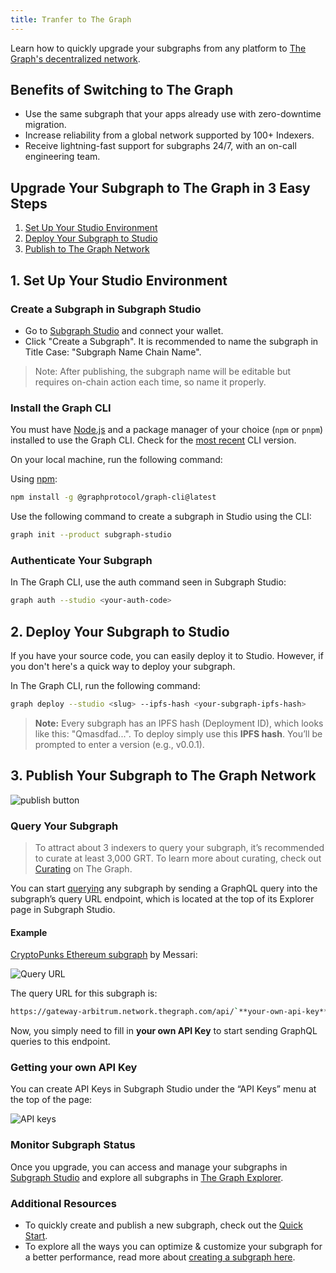 ```yaml
---
title: Tranfer to The Graph
---
```


Learn how to quickly upgrade your subgraphs from any platform to [The Graph's decentralized network](https://thegraph.com/networks/).

## Benefits of Switching to The Graph

- Use the same subgraph that your apps already use with zero-downtime migration.
- Increase reliability from a global network supported by 100+ Indexers.
- Receive lightning-fast support for subgraphs 24/7, with an on-call engineering team.

## Upgrade Your Subgraph to The Graph in 3 Easy Steps

1.  [Set Up Your Studio Environment](/cookbook/transfer-to-the-graph/#1-set-up-your-studio-environment)
2.  [Deploy Your Subgraph to Studio](/cookbook/transfer-to-the-graph/#2-deploy-your-subgraph-to-studio)
3.  [Publish to The Graph Network](/cookbook/transfer-to-the-graph/#publish-your-subgraph-to-the-graphs-decentralized-network)

## 1. Set Up Your Studio Environment

### Create a Subgraph in Subgraph Studio

- Go to [Subgraph Studio](https://thegraph.com/studio/) and connect your wallet.
- Click "Create a Subgraph". It is recommended to name the subgraph in Title Case: "Subgraph Name Chain Name".

> Note: After publishing, the subgraph name will be editable but requires on-chain action each time, so name it properly.

### Install the Graph CLI⁠

You must have [Node.js](https://nodejs.org/) and a package manager of your choice (`npm` or `pnpm`) installed to use the Graph CLI. Check for the [most recent](https://github.com/graphprotocol/graph-tooling/releases?q=%40graphprotocol%2Fgraph-cli&expanded=true) CLI version.

On your local machine, run the following command:

Using [npm](https://www.npmjs.com/):

```sh
npm install -g @graphprotocol/graph-cli@latest
```

Use the following command to create a subgraph in Studio using the CLI:

```sh
graph init --product subgraph-studio
```

### Authenticate Your Subgraph

In The Graph CLI, use the auth command seen in Subgraph Studio:

```sh
graph auth --studio <your-auth-code>
```

## 2. Deploy Your Subgraph to Studio

If you have your source code, you can easily deploy it to Studio. However, if you don't here's a quick way to deploy your subgraph.

In The Graph CLI, run the following command:

```sh
graph deploy --studio <slug> --ipfs-hash <your-subgraph-ipfs-hash>

```

> **Note:** Every subgraph has an IPFS hash (Deployment ID), which looks like this: "Qmasdfad...". To deploy simply use this **IPFS hash**. You’ll be prompted to enter a version (e.g., v0.0.1).

## 3. Publish Your Subgraph to The Graph Network

![publish button](https://edgeandnode.notion.site/image/https%3A%2F%2Fprod-files-secure.s3.us-west-2.amazonaws.com%2Fa7d6afae-8784-4b15-a90e-ee8f6ee007ba%2F2f9c4526-123d-4164-8ea8-39959c8babbf%2FUntitled.png?table=block&id=37005371-76b4-4780-b044-040a570e3af6&spaceId=a7d6afae-8784-4b15-a90e-ee8f6ee007ba&width=1420&userId=&cache=v2)

### Query Your Subgraph

> To attract about 3 indexers to query your subgraph, it’s recommended to curate at least 3,000 GRT. To learn more about curating, check out [Curating](/network/curating/) on The Graph.

You can start [querying](/querying/querying-the-graph/) any subgraph by sending a GraphQL query into the subgraph’s query URL endpoint, which is located at the top of its Explorer page in Subgraph Studio.

#### Example

[CryptoPunks Ethereum subgraph](https://thegraph.com/explorer/subgraphs/HdVdERFUe8h61vm2fDyycHgxjsde5PbB832NHgJfZNqK) by Messari:

![Query URL](https://lh7-us.googleusercontent.com/docsz/AD_4nXebivsPOUjPHAa3UVtvxoYTFXaGBao9pQOAJvFK0S7Uv0scfL6TcTVjmNCzT4DgsIloAQyrPTCqHjFPtmjyrzoKkfSeV28FjS32F9-aJJm0ILAHey2gqMr7Seu4IqPz2d__QotsWG3OKv2dEghiD74eypzs?key=fnI6SyFgXU9SZRNX5C5vPQ)

The query URL for this subgraph is:

```sh
https://gateway-arbitrum.network.thegraph.com/api/`**your-own-api-key**`/subgraphs/id/HdVdERFUe8h61vm2fDyycgxjsde5PbB832NHgJfZNqK
```

Now, you simply need to fill in **your own API Key** to start sending GraphQL queries to this endpoint.

### Getting your own API Key

You can create API Keys in Subgraph Studio under the “API Keys” menu at the top of the page:

![API keys](https://lh7-us.googleusercontent.com/docsz/AD_4nXdz7H8hSRf2XqrU0jN3p3KbmuptHvQJbhRHOJh67nBfwh8RVnhTsCFDGA_JQUFizyMn7psQO0Vgk6Vy7cKYH47OyTq5PqycB0xxLyF4kSPsT7hYdMv2MEzAo433sJT6VlQbUAzgPnSxKI9a5Tn3ShSzaxI?key=fnI6SyFgXU9SZRNX5C5vPQ)

### Monitor Subgraph Status

Once you upgrade, you can access and manage your subgraphs in [Subgraph Studio](https://thegraph.com/studio/) and explore all subgraphs in [The Graph Explorer](https://thegraph.com/networks/).

### Additional Resources

- To quickly create and publish a new subgraph, check out the [Quick Start](/quick-start/).
- To explore all the ways you can optimize & customize your subgraph for a better performance, read more about [creating a subgraph here](/developing/creating-a-subgraph/).
